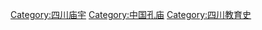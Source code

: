 {{Commons_category}}

[[Category:四川庙宇|Category:四川庙宇]]
[[Category:中国孔庙|Category:中国孔庙]]
[[Category:四川教育史|Category:四川教育史]]